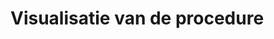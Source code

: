 # Visualisatie van de procedure

```{=html}
<!--
Stroomschema (kan optioneel zijn, maar aangeraden wanneer het kan helpen)
-->
```
